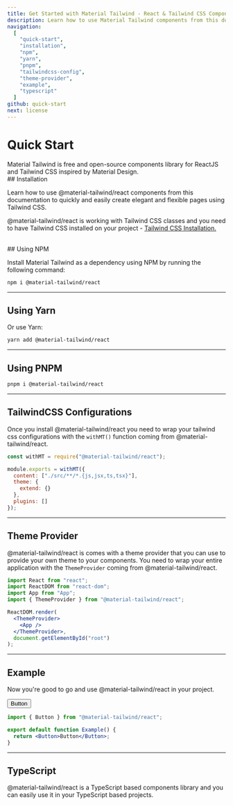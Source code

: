 ```yaml
---
title: Get Started with Material Tailwind - React & Tailwind CSS Components Library
description: Learn how to use Material Tailwind components from this documentation to easily create elegant and flexible pages using Tailwind CSS and React.
navigation:
  [
    "quick-start",
    "installation",
    "npm",
    "yarn",
    "pnpm",
    "tailwindcss-config",
    "theme-provider",
    "example",
    "typescript"
  ]
github: quick-start
next: license
---
```


# Quick Start

<span id="quick-start" className="scroll-mt-48" />
Material Tailwind is free and open-source components library for ReactJS and
Tailwind CSS inspired by Material Design.

<br />
## Installation
<span id="installation" className="scroll-mt-48" />

Learn how to use @material-tailwind/react components from this documentation to quickly and easily create elegant and flexible pages using Tailwind CSS.

@material-tailwind/react is working with Tailwind CSS classes and you need to have Tailwind CSS installed on your project - <a href="https://tailwindcss.com/docs/installation/framework-guides?ref=material-tailwind" target="_blank" className="font-medium hover:text-blue-500 transition-colors">Tailwind CSS Installation.</a>

<br />
## Using NPM

Install Material Tailwind as a dependency using NPM by running the following command:

<span id="npm" className="scroll-mt-48" />

```bash
npm i @material-tailwind/react
```
---

## Using Yarn
Or use Yarn:
<span id="yarn" className="scroll-mt-48" />

```bash
yarn add @material-tailwind/react
```

---

## Using PNPM

<span id="pnpm" className="scroll-mt-48" />

```bash
pnpm i @material-tailwind/react
```

---

## TailwindCSS Configurations

<span id="tailwindcss-config" className="scroll-mt-48" />

Once you install @material-tailwind/react you need to wrap your tailwind css configurations with the <Code>withMT()</Code> function coming from @material-tailwind/react.

```js {1, 3, 9}
const withMT = require("@material-tailwind/react");

module.exports = withMT({
  content: ["./src/**/*.{js,jsx,ts,tsx}"],
  theme: {
    extend: {}
  },
  plugins: []
});
```

---

## Theme Provider

<span id="theme-provider" className="scroll-mt-48" />

@material-tailwind/react is comes with a theme provider that you can use to provide your own theme to your components. You need to wrap your entire application with the <Code>ThemeProvider</Code> coming from @material-tailwind/react.

```jsx {4, 7, 9}
import React from "react";
import ReactDOM from "react-dom";
import App from "App";
import { ThemeProvider } from "@material-tailwind/react";

ReactDOM.render(
  <ThemeProvider>
    <App />
  </ThemeProvider>,
  document.getElementById("root")
);
```

---

## Example

Now you're good to go and use @material-tailwind/react in your project.

<ComponentCard id="example">
  <Button>Button</Button>
</ComponentCard>

```jsx showLineNumbers {1, 4}
import { Button } from "@material-tailwind/react";

export default function Example() {
  return <Button>Button</Button>;
}
```

---

## TypeScript

<span id="typescript" className="scroll-mt-48" />

@material-tailwind/react is a TypeScript based components library and you can easily use it in your TypeScript based projects.

